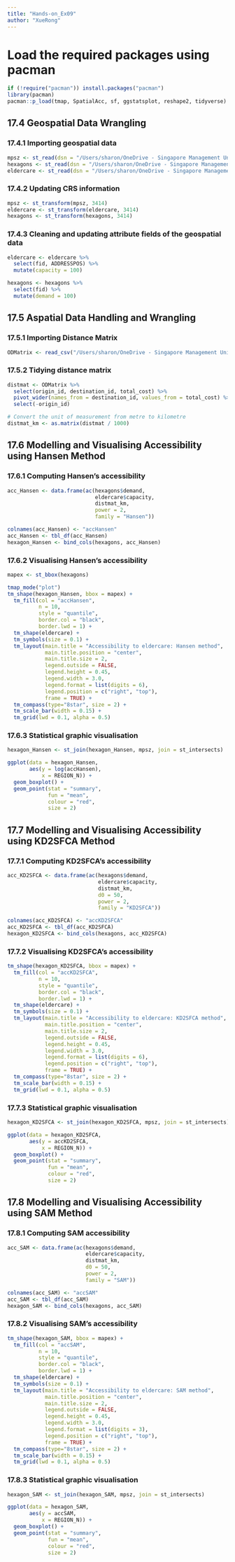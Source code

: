 ```yaml
---
title: "Hands-on_Ex09"
author: "XueRong"
---
```


# Load the required packages using pacman

```r
if (!require("pacman")) install.packages("pacman")
library(pacman)
pacman::p_load(tmap, SpatialAcc, sf, ggstatsplot, reshape2, tidyverse)
```

## 17.4 Geospatial Data Wrangling

### 17.4.1 Importing geospatial data

```r
mpsz <- st_read(dsn = "/Users/sharon/OneDrive - Singapore Management University/ISSS626 Data/Hands-on_Ex/Hands-on_Ex09/geospatial", layer = "MP14_SUBZONE_NO_SEA_PL")
hexagons <- st_read(dsn = "/Users/sharon/OneDrive - Singapore Management University/ISSS626 Data/Hands-on_Ex/Hands-on_Ex09/geospatial", layer = "hexagons")
eldercare <- st_read(dsn = "/Users/sharon/OneDrive - Singapore Management University/ISSS626 Data/Hands-on_Ex/Hands-on_Ex09/geospatial", layer = "ELDERCARE")
```

### 17.4.2 Updating CRS information

```r
mpsz <- st_transform(mpsz, 3414)
eldercare <- st_transform(eldercare, 3414)
hexagons <- st_transform(hexagons, 3414)
```

### 17.4.3 Cleaning and updating attribute fields of the geospatial data

```r
eldercare <- eldercare %>%
  select(fid, ADDRESSPOS) %>%
  mutate(capacity = 100)

hexagons <- hexagons %>%
  select(fid) %>%
  mutate(demand = 100)
```

## 17.5 Aspatial Data Handling and Wrangling

### 17.5.1 Importing Distance Matrix

```r
ODMatrix <- read_csv("/Users/sharon/OneDrive - Singapore Management University/ISSS626 Data/Hands-on_Ex/Hands-on_Ex09/aspatial/OD_Matrix.csv", skip = 0)
```

### 17.5.2 Tidying distance matrix

```r
distmat <- ODMatrix %>%
  select(origin_id, destination_id, total_cost) %>%
  pivot_wider(names_from = destination_id, values_from = total_cost) %>%
  select(-origin_id)

# Convert the unit of measurement from metre to kilometre
distmat_km <- as.matrix(distmat / 1000)
```

## 17.6 Modelling and Visualising Accessibility using Hansen Method

### 17.6.1 Computing Hansen’s accessibility

```r
acc_Hansen <- data.frame(ac(hexagons$demand,
                            eldercare$capacity,
                            distmat_km, 
                            power = 2, 
                            family = "Hansen"))

colnames(acc_Hansen) <- "accHansen"
acc_Hansen <- tbl_df(acc_Hansen)
hexagon_Hansen <- bind_cols(hexagons, acc_Hansen)
```

### 17.6.2 Visualising Hansen’s accessibility

```r
mapex <- st_bbox(hexagons)

tmap_mode("plot")
tm_shape(hexagon_Hansen, bbox = mapex) + 
  tm_fill(col = "accHansen",
          n = 10,
          style = "quantile",
          border.col = "black",
          border.lwd = 1) +
  tm_shape(eldercare) +
  tm_symbols(size = 0.1) +
  tm_layout(main.title = "Accessibility to eldercare: Hansen method",
            main.title.position = "center",
            main.title.size = 2,
            legend.outside = FALSE,
            legend.height = 0.45, 
            legend.width = 3.0,
            legend.format = list(digits = 6),
            legend.position = c("right", "top"),
            frame = TRUE) +
  tm_compass(type="8star", size = 2) +
  tm_scale_bar(width = 0.15) +
  tm_grid(lwd = 0.1, alpha = 0.5)
```

### 17.6.3 Statistical graphic visualisation

```r
hexagon_Hansen <- st_join(hexagon_Hansen, mpsz, join = st_intersects)

ggplot(data = hexagon_Hansen, 
       aes(y = log(accHansen), 
           x = REGION_N)) +
  geom_boxplot() +
  geom_point(stat = "summary", 
             fun = "mean", 
             colour = "red", 
             size = 2)
```

## 17.7 Modelling and Visualising Accessibility using KD2SFCA Method

### 17.7.1 Computing KD2SFCA’s accessibility

```r
acc_KD2SFCA <- data.frame(ac(hexagons$demand,
                             eldercare$capacity,
                             distmat_km, 
                             d0 = 50,
                             power = 2, 
                             family = "KD2SFCA"))

colnames(acc_KD2SFCA) <- "accKD2SFCA"
acc_KD2SFCA <- tbl_df(acc_KD2SFCA)
hexagon_KD2SFCA <- bind_cols(hexagons, acc_KD2SFCA)
```

### 17.7.2 Visualising KD2SFCA’s accessibility

```r
tm_shape(hexagon_KD2SFCA, bbox = mapex) + 
  tm_fill(col = "accKD2SFCA",
          n = 10,
          style = "quantile",
          border.col = "black",
          border.lwd = 1) +
  tm_shape(eldercare) +
  tm_symbols(size = 0.1) +
  tm_layout(main.title = "Accessibility to eldercare: KD2SFCA method",
            main.title.position = "center",
            main.title.size = 2,
            legend.outside = FALSE,
            legend.height = 0.45, 
            legend.width = 3.0,
            legend.format = list(digits = 6),
            legend.position = c("right", "top"),
            frame = TRUE) +
  tm_compass(type="8star", size = 2) +
  tm_scale_bar(width = 0.15) +
  tm_grid(lwd = 0.1, alpha = 0.5)
```

### 17.7.3 Statistical graphic visualisation

```r
hexagon_KD2SFCA <- st_join(hexagon_KD2SFCA, mpsz, join = st_intersects)

ggplot(data = hexagon_KD2SFCA, 
       aes(y = accKD2SFCA, 
           x = REGION_N)) +
  geom_boxplot() +
  geom_point(stat = "summary", 
             fun = "mean", 
             colour = "red", 
             size = 2)
```

## 17.8 Modelling and Visualising Accessibility using SAM Method

### 17.8.1 Computing SAM accessibility

```r
acc_SAM <- data.frame(ac(hexagons$demand,
                         eldercare$capacity,
                         distmat_km, 
                         d0 = 50,
                         power = 2, 
                         family = "SAM"))

colnames(acc_SAM) <- "accSAM"
acc_SAM <- tbl_df(acc_SAM)
hexagon_SAM <- bind_cols(hexagons, acc_SAM)
```

### 17.8.2 Visualising SAM’s accessibility

```r
tm_shape(hexagon_SAM, bbox = mapex) + 
  tm_fill(col = "accSAM",
          n = 10,
          style = "quantile",
          border.col = "black",
          border.lwd = 1) +
  tm_shape(eldercare) +
  tm_symbols(size = 0.1) +
  tm_layout(main.title = "Accessibility to eldercare: SAM method",
            main.title.position = "center",
            main.title.size = 2,
            legend.outside = FALSE,
            legend.height = 0.45, 
            legend.width = 3.0,
            legend.format = list(digits = 3),
            legend.position = c("right", "top"),
            frame = TRUE) +
  tm_compass(type="8star", size = 2) +
  tm_scale_bar(width = 0.15) +
  tm_grid(lwd = 0.1, alpha = 0.5)
```

### 17.8.3 Statistical graphic visualisation

```r
hexagon_SAM <- st_join(hexagon_SAM, mpsz, join = st_intersects)

ggplot(data = hexagon_SAM, 
       aes(y = accSAM, 
           x = REGION_N)) +
  geom_boxplot() +
  geom_point(stat = "summary", 
             fun = "mean", 
             colour = "red", 
             size = 2)
```
